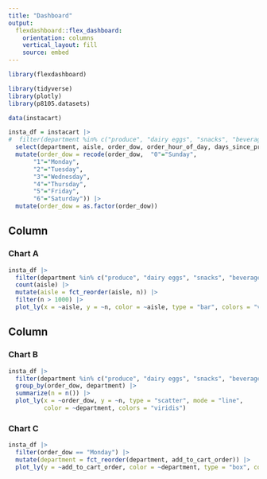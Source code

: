 ```yaml
---
title: "Dashboard"
output: 
  flexdashboard::flex_dashboard:
    orientation: columns
    vertical_layout: fill
    source: embed
---
```


```r
library(flexdashboard)

library(tidyverse)
library(plotly)
library(p8105.datasets)

data(instacart)

insta_df = instacart |>
#  filter(department %in% c("produce", "dairy eggs", "snacks", "beverages","pets")) |>
  select(department, aisle, order_dow, order_hour_of_day, days_since_prior_order, order_id, reordered, add_to_cart_order) |>
  mutate(order_dow = recode(order_dow,  "0"="Sunday",
       "1"="Monday",
       "2"="Tuesday",
       "3"="Wednesday",
       "4"="Thursday",
       "5"="Friday",
       "6"="Saturday")) |>
  mutate(order_dow = as.factor(order_dow)) 
```

Column {data-width=650}
-----------------------------------------------------------------------

### Chart A

```r
insta_df |> 
  filter(department %in% c("produce", "dairy eggs", "snacks", "beverages","pets")) |>
  count(aisle) |> 
  mutate(aisle = fct_reorder(aisle, n)) |> 
  filter(n > 1000) |>
  plot_ly(x = ~aisle, y = ~n, color = ~aisle, type = "bar", colors = "viridis")
```

Column {data-width=350}
-----------------------------------------------------------------------

### Chart B

```r
insta_df |>
  filter(department %in% c("produce", "dairy eggs", "snacks", "beverages","pets")) |>
  group_by(order_dow, department) |>
  summarize(n = n()) |>
  plot_ly(x = ~order_dow, y = ~n, type = "scatter", mode = "line", 
          color = ~department, colors = "viridis")
```

### Chart C

```r
insta_df |> 
  filter(order_dow == "Monday") |>
  mutate(department = fct_reorder(department, add_to_cart_order)) |> 
  plot_ly(y = ~add_to_cart_order, color = ~department, type = "box", colors = "viridis")
```

